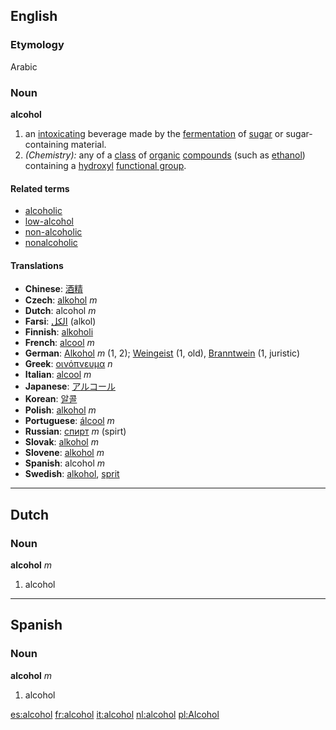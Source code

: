 ==English==
===Etymology===
Arabic

===Noun===
'''alcohol'''
# an [[intoxicating]] beverage made by the [[fermentation]] of [[sugar]] or sugar-containing material.
# ''(Chemistry):'' any of a [[class]] of [[organic]] [[compounds]] (such as [[ethanol]]) containing a [[hydroxyl]] [[functional group]].

====Related terms====
*[[alcoholic]]
*[[low-alcohol]]
*[[non-alcoholic]]
*[[nonalcoholic]]

====Translations====
*'''Chinese''': [[酒精]]
*'''Czech''': [[alkohol]] ''m''
*'''Dutch''': alcohol ''m''
*'''Farsi''': [[الکل]] (alkol)
*'''Finnish''': [[alkoholi]]
*'''French''': [[alcool]] ''m''
*'''German''': [[Alkohol]] ''m'' (1, 2); [[Weingeist]] (1, old), [[Branntwein]] (1, juristic)
*'''Greek''': [[οινόπνευμα]] ''n''
*'''Italian''': [[alcool]] ''m''
*'''Japanese''': [[アルコール]]
*'''Korean''': [[알콜]]
*'''Polish''': [[alkohol]] ''m''
*'''Portuguese''': [[álcool]] ''m''
*'''Russian''': [[спирт]] ''m'' (spirt)
*'''Slovak''': [[alkohol]] ''m''
*'''Slovene''': [[alkohol]] ''m''
*'''Spanish''': alcohol ''m''
*'''Swedish''': [[alkohol]], [[sprit]]

----

==Dutch==
===Noun===
'''alcohol''' ''m''

# alcohol

----

==Spanish==
===Noun===
'''alcohol''' ''m''

# alcohol

[[es:alcohol]]
[[fr:alcohol]]
[[it:alcohol]]
[[nl:alcohol]]
[[pl:Alcohol]]